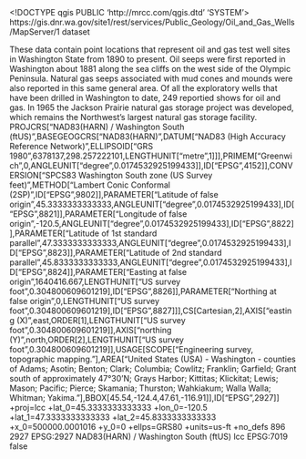 <!DOCTYPE qgis PUBLIC 'http://mrcc.com/qgis.dtd' 'SYSTEM'>
<qgis version="3.32.0-Lima">
  <identifier>https://gis.dnr.wa.gov/site1/rest/services/Public_Geology/Oil_and_Gas_Wells/MapServer/1</identifier>
  <parentidentifier></parentidentifier>
  <language></language>
  <type>dataset</type>
  <title>Oil and Gas Wells</title>
  <abstract>These data contain point locations that represent oil and gas test well sites in Washington State from 1890 to present. Oil seeps were first reported in Washington about 1881 along the sea cliffs on the west side of the Olympic Peninsula. Natural gas seeps associated with mud cones and mounds were also reported in this same general area. Of all the exploratory wells that have been drilled in Washington to date, 249 reportied shows for oil and gas. In 1965 the Jackson Prairie natural gas storage project was developed, which remains the Northwest's largest natural gas storage facility.</abstract>
  <links>
    <link description="" size="" format="" type="WWW:LINK" url="https://gis.dnr.wa.gov/site1/rest/services/Public_Geology/Oil_and_Gas_Wells/MapServer/1" mimeType="" name="Source"/>
  </links>
  <dates/>
  <fees></fees>
  <encoding></encoding>
  <crs>
    <spatialrefsys nativeFormat="Wkt">
      <wkt>PROJCRS["NAD83(HARN) / Washington South (ftUS)",BASEGEOGCRS["NAD83(HARN)",DATUM["NAD83 (High Accuracy Reference Network)",ELLIPSOID["GRS 1980",6378137,298.257222101,LENGTHUNIT["metre",1]]],PRIMEM["Greenwich",0,ANGLEUNIT["degree",0.0174532925199433]],ID["EPSG",4152]],CONVERSION["SPCS83 Washington South zone (US Survey feet)",METHOD["Lambert Conic Conformal (2SP)",ID["EPSG",9802]],PARAMETER["Latitude of false origin",45.3333333333333,ANGLEUNIT["degree",0.0174532925199433],ID["EPSG",8821]],PARAMETER["Longitude of false origin",-120.5,ANGLEUNIT["degree",0.0174532925199433],ID["EPSG",8822]],PARAMETER["Latitude of 1st standard parallel",47.3333333333333,ANGLEUNIT["degree",0.0174532925199433],ID["EPSG",8823]],PARAMETER["Latitude of 2nd standard parallel",45.8333333333333,ANGLEUNIT["degree",0.0174532925199433],ID["EPSG",8824]],PARAMETER["Easting at false origin",1640416.667,LENGTHUNIT["US survey foot",0.304800609601219],ID["EPSG",8826]],PARAMETER["Northing at false origin",0,LENGTHUNIT["US survey foot",0.304800609601219],ID["EPSG",8827]]],CS[Cartesian,2],AXIS["easting (X)",east,ORDER[1],LENGTHUNIT["US survey foot",0.304800609601219]],AXIS["northing (Y)",north,ORDER[2],LENGTHUNIT["US survey foot",0.304800609601219]],USAGE[SCOPE["Engineering survey, topographic mapping."],AREA["United States (USA) - Washington - counties of Adams; Asotin; Benton; Clark; Columbia; Cowlitz; Franklin; Garfield; Grant south of approximately 47°30'N; Grays Harbor; Kittitas; Klickitat; Lewis; Mason; Pacific; Pierce; Skamania; Thurston; Wahkiakum; Walla Walla; Whitman; Yakima."],BBOX[45.54,-124.4,47.61,-116.91]],ID["EPSG",2927]]</wkt>
      <proj4>+proj=lcc +lat_0=45.3333333333333 +lon_0=-120.5 +lat_1=47.3333333333333 +lat_2=45.8333333333333 +x_0=500000.0001016 +y_0=0 +ellps=GRS80 +units=us-ft +no_defs</proj4>
      <srsid>896</srsid>
      <srid>2927</srid>
      <authid>EPSG:2927</authid>
      <description>NAD83(HARN) / Washington South (ftUS)</description>
      <projectionacronym>lcc</projectionacronym>
      <ellipsoidacronym>EPSG:7019</ellipsoidacronym>
      <geographicflag>false</geographicflag>
    </spatialrefsys>
  </crs>
  <extent>
    <spatial minx="633897" dimensions="2" maxx="2507482" crs="EPSG:2927" miny="108917" minz="0" maxz="0" maxy="1340844"/>
  </extent>
</qgis>

